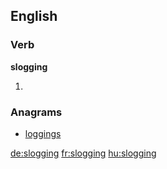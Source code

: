 ==English==

===Verb===
'''slogging'''

# {{present participle of|slog}}

===Anagrams===
* [[loggings#English|loggings]]

[[de:slogging]]
[[fr:slogging]]
[[hu:slogging]]